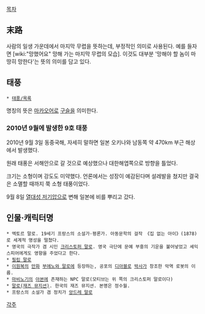 [[목차]]
== 末路 ==
사람의 일생 가운데에서 마지막 무렵을 뜻하는데, 부정적인 의미로 사용된다. 예를 들자면 [wiki:"망했어요" 망해 가는 마지막 무렵의 모습]. 이것도 대부분 '망해야 할 놈이 마땅히 망한다'는 뜻의 의미를 담고 있다.

== 태풍 ==
 * [[태풍/목록]]
명칭의 뜻은 [[마카오]]어로 [[구슬]]을 의미한다.
=== 2010년 9월에 발생한 9호 태풍 ===
2010년 9월 3일 동중국해, 자세히 말하면 일본 오키나와 남동쪽 약 470km 부근 해상에서 발생했다.

원래 태풍은 서해안으로 갈 것으로 예상했으나 대한해엽쪽으로 방향을 틀었다.

크기는 소형이며 강도도 미약했다. 언론에서는 성장이 예감된다며 설레발을 쳤지만 결국은 소멸할 때까지 쭉 소형 태풍이었다.

9월 8일 [[열대성 저기압]]으로 변해 일본에 비를 뿌리고 갔다.

== 인물·캐릭터명 ==
 * 엑토르 말로. 19세기 프랑스의 소설가·평론가. 아동문학의 걸작 《집 없는 아이》(1878)로 세계적 명성을 떨쳤다.
 * 영국의 극작가 겸 시인 [[크리스토퍼 말로]]. 영국 극단에 문예 부흥의 기운을 불어넣었고 셰익스피어에게도 영향을 주었다고 한다. 
 * [[필립 말로]]
 * [[이원복]]의 [[만화]] [[부에노와 말로]]에 등장하는, 공포의 [[디아블로]] [[박사]]가 창조한 악역 로봇의 이름.
 * [[마비노기]]의 [[아본]]에 존재하는 NPC 말로(모티브는 위 쪽의 크리스토퍼 말로이다)
 * [[말로(재즈 뮤지션)]]. 한국의 재즈 뮤지션. 본명은 정수월.
 * 프랑스의 소설가 겸 정치가 [[앙드레 말로]]

[[각주]]
